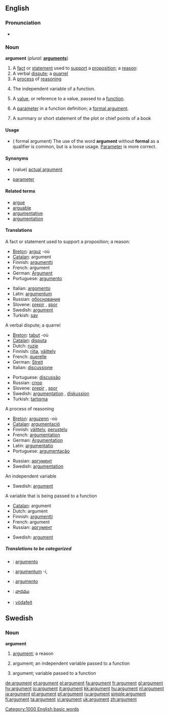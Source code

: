 ==English==

===Pronunciation===
*{{audio|en-us-argument.ogg|Audio (US)}}

===Noun===
{{WikiSaurus-link|argument}}
'''argument'''  (''plural:'' '''[[arguments]]''')
# A [[fact]] or [[statement]] used to [[support]] a [[proposition]]; a [[reason]]:
# A verbal [[dispute]]; a [[quarrel]]
# A [[process]] of [[reasoning]]
# {{Mathematics}} The independent variable of a function.
# {{complang}} A [[value]], or reference to a value, passed to a [[function]].  <!-- call by value v.s. call by reference -->
# {{complang}} A [[parameter]] in a function definition; a [[formal argument]].
# A summary or short statement of the plot or chief points of  a book 

====Usage====
*({{complang}} formal argument) The use of the word '''argument''' without '''formal''' as a qualifier is common, but is a loose usage.  [[parameter|Parameter]] is more correct.

====Synonyms====
*{{complang}} (value) [[actual argument]]
*{{complang}} [[parameter]] 

====Related terms====
*[[argue]]
*[[arguable]]
*[[argumentative]]
*[[argumentation]]

====Translations====

;A fact or statement used to support a proposition; a reason:
{{top}}
*[[Breton]]: [[arguz]] {{m}} -où
*[[Catalan]]: argument {{m}}
*Finnish: [[argumentti]]
*French: argument {{m}}
*German: [[Argument]] {{n}}
*Portuguese: [[argumento]] {{m}}
{{mid}}
*Italian: [[argomento]] {{m}}
*Latin: [[argumentum]] {{n}}
*Russian: [[обоснование]] {{m}}
*Slovene: [[prepir]] {{m}}, [[spor]] {{m}}
*Swedish: [[#Swedish|argument]] {{n}}
*Turkish: [[sav]]
{{bottom}}

;A verbal dispute; a quarrel
{{top}}
*[[Breton]]: [[tabut]] {{m}} -où
*[[Catalan]]: [[disputa]] {{f}}
*Dutch: [[ruzie]] {{f}}
*Finnish: [[riita]], [[väittely]]
*French: [[querelle]] {{f}}
*German: [[Streit]] {{m}}
*Italian: [[discussione]] {{f}}
{{mid}}
*Portuguese: [[discussão]] {{m}}
*Russian: [[спор]] {{m}}
*Slovene: [[prepir]] {{m}}, [[spor]] {{m}}
*Swedish: [[argumentation]] {{c}}, [[diskussion]] {{c}}
*Turkish: [[tartışma]]
{{bottom}}

;A process of reasoning
{{top}}
*[[Breton]]: [[arguzenn]] {{f}} -où
*[[Catalan]]: [[argumentació]] {{f}}
*Finnish: [[väittely]], [[perustelu]]
*French: [[argumentation]] {{f}}
*German: [[Argumentation]] {{f}}
*Latin: [[argumentatio]] {{f}}
*Portuguese: [[argumentação]] {{m}}
{{mid}}
*Russian: [[аргумент]] {{m}}
*Swedish: [[argumentation]] {{c}}
{{bottom}}

;An independent variable
{{top}}
{{mid}}
*Swedish: [[#Swedish|argument]] {{n}}
{{bottom}}

;A variable that is being passed to a function 
{{top}}
*[[Catalan]]: argument {{m}}
*Dutch: argument {{n}}
*Finnish: [[argumentti]]
*French: argument {{m}}
*Russian: [[аргумент]] {{m}}
{{mid}}
*Swedish: [[#Swedish|argument]] {{n}}
{{bottom}}

=====Translations to be categorized=====
{{checktrans}}
{{top}}
*{{ttbc|Interlingua}}: [[argumento]]
*{{ttbc|Latin}}: [[argumentum]] -i, {{n}}
{{mid}}
*{{ttbc|Spanish}}: [[argumento]] {{m}}
*{{ttbc|Telugu}}: [[వాదము]]
*{{ttbc|Volapük}}: [[vödafeit]]
{{bottom}}

[[Category:1000 English basic words]]

==Swedish==
===Noun===
{{sv-noun-n-zero}}
'''argument'''

#[[#English|argument]]; a reason
#{{sv-mathematics}} argument; an independent variable passed to a function
#{{sv-complang}} argument; variable passed to a function

[[de:argument]]
[[et:argument]]
[[el:argument]]
[[fa:argument]]
[[fr:argument]]
[[gl:argument]]
[[hy:argument]]
[[io:argument]]
[[it:argument]]
[[kk:argument]]
[[hu:argument]]
[[nl:argument]]
[[ja:argument]]
[[pl:argument]]
[[pt:argument]]
[[ru:argument]]
[[simple:argument]]
[[fi:argument]]
[[ta:argument]]
[[vi:argument]]
[[uk:argument]]
[[zh:argument]]